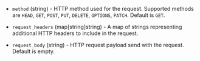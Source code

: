 <!-- Code generated from the comments of the Config struct in datasource/http/data.go; DO NOT EDIT MANUALLY -->

- `method` (string) - HTTP method used for the request. Supported methods are `HEAD`, `GET`, `POST`, `PUT`, `DELETE`, `OPTIONS`, `PATCH`. Default is `GET`.

- `request_headers` (map[string]string) - A map of strings representing additional HTTP headers to include in the request.

- `request_body` (string) - HTTP request payload send with the request. Default is empty.

<!-- End of code generated from the comments of the Config struct in datasource/http/data.go; -->
